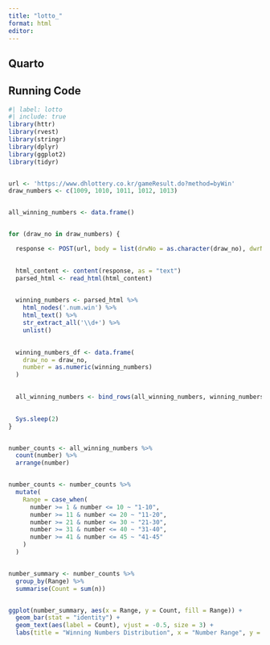 ---
title: "lotto_"
format: html
editor: 
---

## Quarto

## Running Code

```{r}

#| label: lotto
#| include: true
library(httr)
library(rvest)
library(stringr)
library(dplyr)
library(ggplot2)
library(tidyr)


url <- 'https://www.dhlottery.co.kr/gameResult.do?method=byWin'
draw_numbers <- c(1009, 1010, 1011, 1012, 1013) 


all_winning_numbers <- data.frame()


for (draw_no in draw_numbers) {

  response <- POST(url, body = list(drwNo = as.character(draw_no), dwrNoList = as.character(draw_no)))
  

  html_content <- content(response, as = "text")
  parsed_html <- read_html(html_content)
  

  winning_numbers <- parsed_html %>%
    html_nodes('.num.win') %>%
    html_text() %>%
    str_extract_all('\\d+') %>%
    unlist()
  

  winning_numbers_df <- data.frame(
    draw_no = draw_no,
    number = as.numeric(winning_numbers)
  )
  

  all_winning_numbers <- bind_rows(all_winning_numbers, winning_numbers_df)
  

  Sys.sleep(2)
}


number_counts <- all_winning_numbers %>%
  count(number) %>%
  arrange(number)


number_counts <- number_counts %>%
  mutate(
    Range = case_when(
      number >= 1 & number <= 10 ~ "1-10",
      number >= 11 & number <= 20 ~ "11-20",
      number >= 21 & number <= 30 ~ "21-30",
      number >= 31 & number <= 40 ~ "31-40",
      number >= 41 & number <= 45 ~ "41-45"
    )
  )


number_summary <- number_counts %>%
  group_by(Range) %>%
  summarise(Count = sum(n))


ggplot(number_summary, aes(x = Range, y = Count, fill = Range)) +
  geom_bar(stat = "identity") +
  geom_text(aes(label = Count), vjust = -0.5, size = 3) +  
  labs(title = "Winning Numbers Distribution", x = "Number Range", y = "Count")

```
